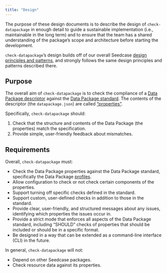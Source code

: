 ```yaml
---
title: "Design"
---
```


The purpose of these design documents is to describe the design of
`check-datapackage` in enough detail to guide a sustainable
implementation (i.e., maintainable in the long term) and to ensure that
the team has a shared understanding of the package's scope and
architecture before starting the development.

`check-datapackage`'s design builds off of our overall Seedcase [design
principles and patterns](https://design.seedcase-project.org/), and
strongly follows the same design principles and patterns described
there.

## Purpose

The overall aim of `check-datapackage` is to check the compliance of a
[Data Package
descriptor](https://datapackage.org/standard/glossary/#descriptor)
against the [Data Package standard](https://datapackage.org/). The
contents of the descriptor (the `datapackage.json`) are called
["properties"](https://datapackage.org/standard/data-package/#properties).

Specifically, `check-datapackage` should:

1.  Check that the structure and contents of the Data Package (the
    properties) match the specification.
2.  Provide simple, user-friendly feedback about mismatches.

## Requirements

Overall, `check-datapackage` must:

-   Check the Data Package properties against the Data Package standard,
    specifically the Data Package
    [profiles](https://datapackage.org/standard/glossary/#profile).
-   Allow configuration to check or not check certain components of the
    properties.
-   Support turning off specific checks defined in the standard.
-   Support custom, user-defined checks in addition to those in the
    standard.
-   Provide clear, user-friendly, and structured messages about any
    issues, identifying which properties the issues occur in.
-   Provide a strict mode that enforces all aspects of the Data Package
    standard, including "SHOULD" checks of properties that should be
    included or should be in a specific format.
-   Be designed in a way that can be extended as a command-line
    interface (CLI) in the future.

In general, `check-datapackage` will not:

-   Depend on other Seedcase packages.
-   Check resource data against its properties.
